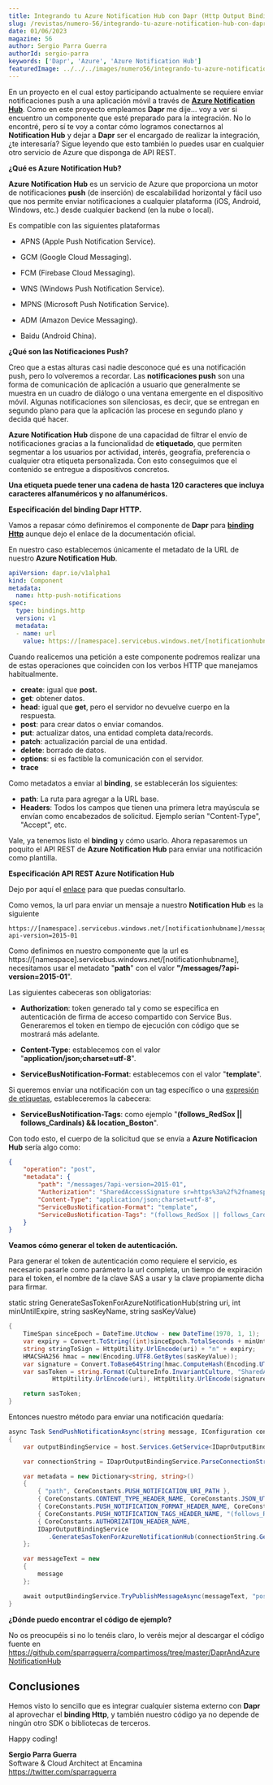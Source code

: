 ---
title: Integrando tu Azure Notification Hub con Dapr (Http Output Binding)
slug: /revistas/numero-56/integrando-tu-azure-notification-hub-con-dapr
date: 01/06/2023
magazine: 56
author: Sergio Parra Guerra
authorId: sergio-parra
keywords: ['Dapr', 'Azure', 'Azure Notification Hub']
featuredImage: ../../../images/numero56/integrando-tu-azure-notification-hub-con-dapr/image1.png
---

En un proyecto en el cual estoy participando actualmente se requiere
enviar notificaciones push a una aplicación móvil a través de [**Azure
Notification
Hub**](https://learn.microsoft.com/es-es/azure/notification-hubs/notification-hubs-push-notification-overview).
Como en este proyecto empleamos **Dapr** me dije... voy a ver si
encuentro un componente que esté preparado para la integración. No lo
encontré, pero sí te voy a contar cómo logramos conectarnos al
**Notification Hub** y dejar a **Dapr** ser el encargado de realizar la
integración, ¿te interesaría? Sigue leyendo que esto también lo puedes
usar en cualquier otro servicio de Azure que disponga de API REST.

**¿Qué es Azure Notification Hub?**

**Azure Notification Hub** es un servicio de Azure que proporciona un
motor de notificaciones **push** (de inserción) de escalabilidad
horizontal y fácil uso que nos permite enviar notificaciones a cualquier
plataforma (iOS, Android, Windows, etc.) desde cualquier backend (en la
nube o local).

Es compatible con las siguientes plataformas

-   APNS (Apple Push Notification Service).

-   GCM (Google Cloud Messaging).

-   FCM (Firebase Cloud Messaging).

-   WNS (Windows Push Notification Service).

-   MPNS (Microsoft Push Notification Service).

-   ADM (Amazon Device Messaging).

-   Baidu (Android China).

**¿Qué son las Notificaciones Push?**

Creo que a estas alturas casi nadie desconoce qué es una notificación
push, pero lo volveremos a recordar. Las **notificaciones push** son una
forma de comunicación de aplicación a usuario que generalmente se
muestra en un cuadro de diálogo o una ventana emergente en el
dispositivo móvil. Algunas notificaciones son silenciosas, es decir, que
se entregan en segundo plano para que la aplicación las procese en
segundo plano y decida qué hacer.

**Azure Notification Hub** dispone de una capacidad de filtrar el envío
de notificaciones gracias a la funcionalidad de **etiquetado**, que
permiten segmentar a los usuarios por actividad, interés, geografía,
preferencia o cualquier otra etiqueta personalizada. Con esto
conseguimos que el contenido se entregue a dispositivos concretos.

**Una etiqueta puede tener una cadena de hasta 120 caracteres que
incluya caracteres alfanuméricos y no alfanuméricos.**

**Especificación del binding Dapr HTTP.**

Vamos a repasar cómo definiremos el componente de **Dapr** para
[**binding
Http**](https://docs.dapr.io/reference/components-reference/supported-bindings/http/)
aunque dejo el enlace de la documentación oficial.

En nuestro caso establecemos únicamente el metadato de la URL de nuestro
**Azure Notification Hub**.

```yaml
apiVersion: dapr.io/v1alpha1
kind: Component
metadata:
  name: http-push-notifications
spec:
  type: bindings.http
  version: v1
  metadata:
  - name: url
    value: https://[namespace].servicebus.windows.net/[notificationhubname]
```

Cuando realicemos una petición a este componente podremos realizar una
de estas operaciones que coinciden con los verbos HTTP que manejamos
habitualmente.

-   **create**: igual que **post.**
-   **get**: obtener datos.
-   **head**: igual que **get**, pero el servidor no devuelve cuerpo en la respuesta.
-   **post**: para crear datos o enviar comandos.
-   **put**: actualizar datos, una entidad completa data/records.
-   **patch**: actualización parcial de una entidad.
-   **delete**: borrado de datos.
-   **options**: si es factible la comunicación con el servidor.
-   **trace**

Como metadatos a enviar al **binding**, se establecerán los siguientes:

-   **path**: La ruta para agregar a la URL base.
-   **Headers**: Todos los campos que tienen una primera letra mayúscula se envían como encabezados de solicitud. Ejemplo serían "Content-Type", "Accept", etc.

Vale, ya tenemos listo el **binding** y cómo usarlo. Ahora repasaremos
un poquito el API REST de **Azure Notification Hub** para enviar una
notificación como plantilla.

**Especificación API REST Azure Notification Hub**

Dejo por aquí el
[enlace](https://learn.microsoft.com/es-es/rest/api/notificationhubs/send-template-notification)
para que puedas consultarlo.

Como vemos, la url para enviar un mensaje a nuestro **Notification Hub**
es la siguiente

```
https://[namespace].servicebus.windows.net/[notificationhubname]/messages/?api-version=2015-01
```

Como definimos en nuestro componente que la url es
https://[namespace].servicebus.windows.net/[notificationhubname],
necesitamos usar el metadato "**path**" con el valor
**"/messages/?api-version=2015-01**".

Las siguientes cabeceras son obligatorias:

-   **Authorization**: token generado tal y como se especifica en autenticación de firma de acceso compartido con Service Bus. Generaremos el token en tiempo de ejecución con código que se mostrará más adelante.

-   **Content-Type**: establecemos con el valor "**application/json;charset=utf-8**".

-   **ServiceBusNotification-Format**: establecemos con el valor "**template**".

Si queremos enviar una notificación con un tag específico o una
[expresión de
etiquetas](https://learn.microsoft.com/es-es/azure/notification-hubs/notification-hubs-tags-segment-push-message),
estableceremos la cabecera:

-   **ServiceBusNotification-Tags**: como ejemplo "**(follows_RedSox || follows_Cardinals) && location_Boston**".

Con todo esto, el cuerpo de la solicitud que se envía a **Azure
Notificacion Hub** sería algo como:

```json
{
    "operation": "post",
    "metadata": {
        "path": "/messages/?api-version=2015-01",
        "Authorization": "SharedAccessSignature sr=https%3a%2f%2fnamespace.servicebus.windows.net%2fnotificationhubname%2fmessages%2f%3fapi-version%3d2015-01&sig=IhCVcSUDFsgEULcB%2fBrM8hBD44cWyGXZN1Xb3nuzfzQ%3d&se=1684406490&skn=DefaultFullSharedAccessSignature",
        "Content-Type": "application/json;charset=utf-8",
        "ServiceBusNotification-Format": "template",
        "ServiceBusNotification-Tags": "(follows_RedSox || follows_Cardinals) && location_Boston"
    }
}
```

**Veamos cómo generar el token de autenticación.**

Para generar el token de autenticación como requiere el servicio, es
necesario pasarle como parámetro la url completa, un tiempo de
expiración para el token, el nombre de la clave SAS a usar y la clave
propiamente dicha para firmar.

static string GenerateSasTokenForAzureNotificationHub(string uri, int
minUntilExpire, string sasKeyName, string sasKeyValue)

```csharp	
{
    TimeSpan sinceEpoch = DateTime.UtcNow - new DateTime(1970, 1, 1);
    var expiry = Convert.ToString((int)sinceEpoch.TotalSeconds + minUntilExpire);
    string stringToSign = HttpUtility.UrlEncode(uri) + "n" + expiry;
    HMACSHA256 hmac = new(Encoding.UTF8.GetBytes(sasKeyValue));
    var signature = Convert.ToBase64String(hmac.ComputeHash(Encoding.UTF8.GetBytes(stringToSign)));
    var sasToken = string.Format(CultureInfo.InvariantCulture, "SharedAccessSignature sr={0}&sig={1}&se={2}&skn={3}",
            HttpUtility.UrlEncode(uri), HttpUtility.UrlEncode(signature), expiry, sasKeyName);

    return sasToken;
}
```

Entonces nuestro método para enviar una notificación quedaría:

```csharp
async Task SendPushNotificationAsync(string message, IConfiguration configuration)
{    
    var outputBindingService = host.Services.GetService<IDaprOutputBindingService>()!;  

    var connectionString = IDaprOutputBindingService.ParseConnectionStringForAzureNotificationHub(configuration["NotificationHub:ConnectionString"], configuration["NotificationHub:NotificationHubName"]);

    var metadata = new Dictionary<string, string>()
    {
        { "path", CoreConstants.PUSH_NOTIFICATION_URI_PATH },
        { CoreConstants.CONTENT_TYPE_HEADER_NAME, CoreConstants.JSON_UTF8 },
        { CoreConstants.PUSH_NOTIFICATION_FORMAT_HEADER_NAME, CoreConstants.PUSH_NOTIFICATION_FORMAT_HEADER_VALUE },
        { CoreConstants.PUSH_NOTIFICATION_TAGS_HEADER_NAME, "(follows_RedSox || follows_Cardinals) && location_Boston" },
        { CoreConstants.AUTHORIZATION_HEADER_NAME,
        IDaprOutputBindingService
           .GenerateSasTokenForAzureNotificationHub(connectionString.GetNotificationHubUri(), 5, connectionString.SasKeyName, connectionString.SasKeyValue)}
    };

    var messageText = new
    {
        message
    };

    await outputBindingService.TryPublishMessageAsync(messageText, "post", metadata, CoreConstants.BINDING_NAME_HTTP_PUSH_NOTIFICATIONS);
}
```

**¿Dónde puedo encontrar el código de ejemplo?**

No os preocupéis si no lo tenéis claro, lo veréis mejor al descargar el
código fuente en
https://github.com/sparraguerra/compartimoss/tree/master/DaprAndAzureNotificationHub

## Conclusiones

Hemos visto lo sencillo que es integrar cualquier sistema externo con
**Dapr** al aprovechar el **binding Http**, y también nuestro código ya
no depende de ningún otro SDK o bibliotecas de terceros.

Happy coding!

**Sergio Parra Guerra** <br />
Software & Cloud Architect at Encamina <br />
https://twitter.com/sparraguerra
